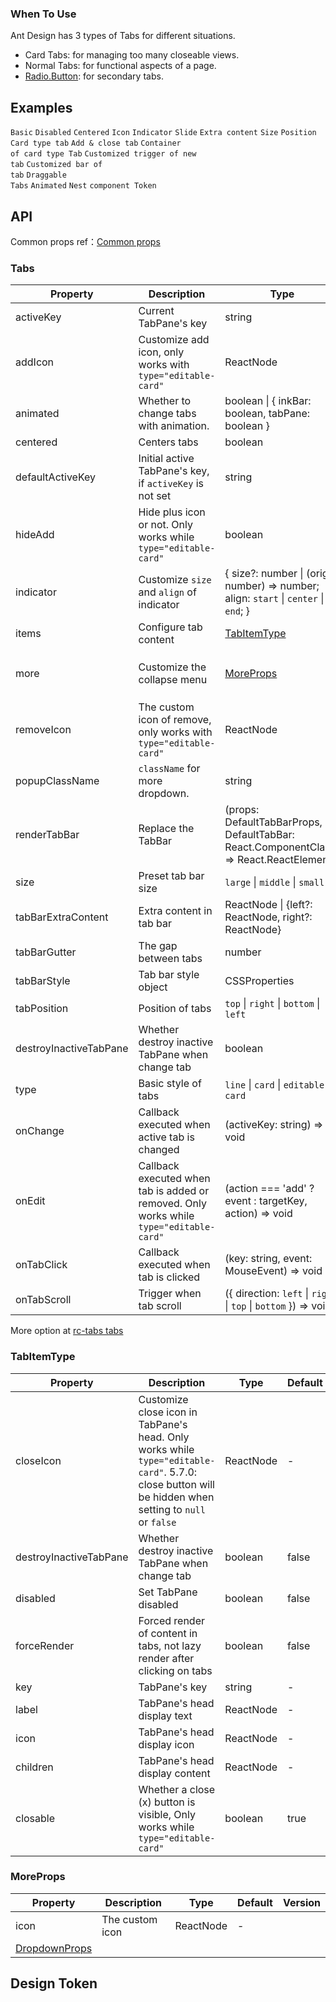 

<Meta of={TabsStories} />

        
### When To Use

Ant Design has 3 types of Tabs for different situations.

- Card Tabs: for managing too many closeable views.
- Normal Tabs: for functional aspects of a page.
- [Radio.Button](/components/radio/#radio-demo-radiobutton): for secondary tabs.

## Examples

<code src="./demo/basic.tsx">Basic</code>
<code src="./demo/disabled.tsx">Disabled</code>
<code src="./demo/centered.tsx">Centered</code>
<code src="./demo/icon.tsx">Icon</code>
<code src="./demo/custom-indicator.tsx">Indicator</code>
<code src="./demo/slide.tsx">Slide</code>
<code src="./demo/extra.tsx">Extra content</code>
<code src="./demo/size.tsx">Size</code>
<code src="./demo/position.tsx">Position</code>
<code src="./demo/card.tsx">Card type tab</code>
<code src="./demo/editable-card.tsx">Add & close tab</code>
<code src="./demo/card-top.tsx" compact background="grey" debug>Container of card type Tab</code>
<code src="./demo/custom-add-trigger.tsx">Customized trigger of new tab</code>
<code src="./demo/custom-tab-bar.tsx">Customized bar of tab</code>
<code src="./demo/custom-tab-bar-node.tsx">Draggable Tabs</code>
<code src="./demo/animated.tsx" debug>Animated</code>
<code src="./demo/nest.tsx" debug>Nest</code>
<code src="./demo/component-token.tsx" debug>component Token</code>

## API

Common props ref：[Common props](/docs/react/common-props)

### Tabs

| Property | Description | Type | Default | Version |
| --- | --- | --- | --- | --- |
| activeKey | Current TabPane's key | string | - |  |
| addIcon | Customize add icon, only works with `type="editable-card"` | ReactNode | `<PlusOutlined />` | 4.4.0 |
| animated | Whether to change tabs with animation. | boolean \| \{ inkBar: boolean, tabPane: boolean } | \{ inkBar: true, tabPane: false } |  |
| centered | Centers tabs | boolean | false | 4.4.0 |
| defaultActiveKey | Initial active TabPane's key, if `activeKey` is not set | string | `The key of first tab` |  |
| hideAdd | Hide plus icon or not. Only works while `type="editable-card"` | boolean | false |  |
| indicator | Customize `size` and `align` of indicator | \{ size?: number \| (origin: number) => number; align: `start` \| `center` \| `end`; } | - | 5.13.0 |
| items | Configure tab content | [TabItemType](#tabitemtype) | [] | 4.23.0 |
| more | Customize the collapse menu | [MoreProps](#moreprops) | \{ icon: `<EllipsisOutlined />` , trigger: 'hover' } |  |
| removeIcon | The custom icon of remove, only works with `type="editable-card"` | ReactNode | `<CloseOutlined />` | 5.15.0 |
| popupClassName | `className` for more dropdown. | string | - | 4.21.0 |
| renderTabBar | Replace the TabBar | (props: DefaultTabBarProps, DefaultTabBar: React.ComponentClass) => React.ReactElement | - |  |
| size | Preset tab bar size | `large` \| `middle` \| `small` | `middle` |  |
| tabBarExtraContent | Extra content in tab bar | ReactNode \| \{left?: ReactNode, right?: ReactNode} | - | object: 4.6.0 |
| tabBarGutter | The gap between tabs | number | - |  |
| tabBarStyle | Tab bar style object | CSSProperties | - |  |
| tabPosition | Position of tabs | `top` \| `right` \| `bottom` \| `left` | `top` |  |
| destroyInactiveTabPane | Whether destroy inactive TabPane when change tab | boolean | false |  |
| type | Basic style of tabs | `line` \| `card` \| `editable-card` | `line` |  |
| onChange | Callback executed when active tab is changed | (activeKey: string) => void | - |  |
| onEdit | Callback executed when tab is added or removed. Only works while `type="editable-card"` | (action === 'add' ? event : targetKey, action) => void | - |  |
| onTabClick | Callback executed when tab is clicked | (key: string, event: MouseEvent) => void | - |  |
| onTabScroll | Trigger when tab scroll | (\{ direction: `left` \| `right` \| `top` \| `bottom` }) => void | - | 4.3.0 |

More option at [rc-tabs tabs](https://github.com/react-component/tabs#tabs)

### TabItemType

| Property | Description | Type | Default | Version |
| --- | --- | --- | --- | --- |
| closeIcon | Customize close icon in TabPane's head. Only works while `type="editable-card"`. 5.7.0: close button will be hidden when setting to `null` or `false` | ReactNode | - |  |
| destroyInactiveTabPane | Whether destroy inactive TabPane when change tab | boolean | false | 5.11.0 |
| disabled | Set TabPane disabled | boolean | false |  |
| forceRender | Forced render of content in tabs, not lazy render after clicking on tabs | boolean | false |  |
| key | TabPane's key | string | - |  |
| label | TabPane's head display text | ReactNode | - |  |
| icon | TabPane's head display icon | ReactNode | - | 5.12.0 |
| children | TabPane's head display content | ReactNode | - |  |
| closable | Whether a close (x) button is visible, Only works while `type="editable-card"` | boolean | true |  |

### MoreProps

| Property                                  | Description     | Type      | Default | Version |
| ----------------------------------------- | --------------- | --------- | ------- | ------- |
| icon                                      | The custom icon | ReactNode | -       |         |
| [DropdownProps](/components/dropdown#api) |                 |           |         |         |

## Design Token

``` <ComponentTokenTable component="Tabs"></ComponentTokenTable>

